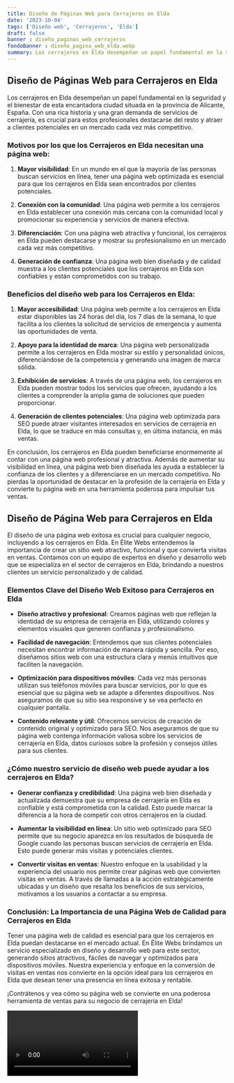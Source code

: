 ```yaml
---
title: Diseño de Páginas Web para Cerrajeros en Elda
date: '2023-10-04'
tags: ['Diseño web', 'Cerrajeros', 'Elda']
draft: false
banner : diseño_paginas_web_cerrajeros
fondoBanner : diseño_pagina_web_elda.webp
summary: Los cerrajeros en Elda desempeñan un papel fundamental en la seguridad y el bienestar de esta encantadora ciudad situada en la provincia de Alicante, España. Con una rica historia y una gran demanda de servicios de cerrajería, es crucial para estos profesionales destacarse del resto y atraer a clientes potenciales en un mercado cada vez más competitivo.
---
```


## Diseño de Páginas Web para Cerrajeros en Elda

Los cerrajeros en Elda desempeñan un papel fundamental en la seguridad y el bienestar de esta encantadora ciudad situada en la provincia de Alicante, España. Con una rica historia y una gran demanda de servicios de cerrajería, es crucial para estos profesionales destacarse del resto y atraer a clientes potenciales en un mercado cada vez más competitivo.

### Motivos por los que los Cerrajeros en Elda necesitan una página web:

1. **Mayor visibilidad**: En un mundo en el que la mayoría de las personas buscan servicios en línea, tener una página web optimizada es esencial para que los cerrajeros en Elda sean encontrados por clientes potenciales.

2. **Conexión con la comunidad**: Una página web permite a los cerrajeros en Elda establecer una conexión más cercana con la comunidad local y promocionar su experiencia y servicios de manera efectiva.

3. **Diferenciación**: Con una página web atractiva y funcional, los cerrajeros en Elda pueden destacarse y mostrar su profesionalismo en un mercado cada vez más competitivo.

4. **Generación de confianza**: Una página web bien diseñada y de calidad muestra a los clientes potenciales que los cerrajeros en Elda son confiables y están comprometidos con su trabajo.

### Beneficios del diseño web para los Cerrajeros en Elda:

1. **Mayor accesibilidad**: Una página web permite a los cerrajeros en Elda estar disponibles las 24 horas del día, los 7 días de la semana, lo que facilita a los clientes la solicitud de servicios de emergencia y aumenta las oportunidades de venta.

2. **Apoyo para la identidad de marca**: Una página web personalizada permite a los cerrajeros en Elda mostrar su estilo y personalidad únicos, diferenciándose de la competencia y generando una imagen de marca sólida.

3. **Exhibición de servicios**: A través de una página web, los cerrajeros en Elda pueden mostrar todos los servicios que ofrecen, ayudando a los clientes a comprender la amplia gama de soluciones que pueden proporcionar.

4. **Generación de clientes potenciales**: Una página web optimizada para SEO puede atraer visitantes interesados en servicios de cerrajería en Elda, lo que se traduce en más consultas y, en última instancia, en más ventas.

En conclusión, los cerrajeros en Elda pueden beneficiarse enormemente al contar con una página web profesional y atractiva. Además de aumentar su visibilidad en línea, una página web bien diseñada les ayuda a establecer la confianza de los clientes y a diferenciarse en un mercado competitivo. No pierdas la oportunidad de destacar en la profesión de la cerrajería en Elda y convierte tu página web en una herramienta poderosa para impulsar tus ventas.

<GifSeo />

<Cta />

## Diseño de Página Web para Cerrajeros en Elda

El diseño de una página web exitosa es crucial para cualquier negocio, incluyendo a los cerrajeros en Elda. En Élite Webs entendemos la importancia de crear un sitio web atractivo, funcional y que convierta visitas en ventas. Contamos con un equipo de expertos en diseño y desarrollo web que se especializa en el sector de cerrajeros en Elda, brindando a nuestros clientes un servicio personalizado y de calidad.

### Elementos Clave del Diseño Web Exitoso para Cerrajeros en Elda

- **Diseño atractivo y profesional**: Creamos páginas web que reflejan la identidad de su empresa de cerrajería en Elda, utilizando colores y elementos visuales que generen confianza y profesionalismo.

- **Facilidad de navegación**: Entendemos que sus clientes potenciales necesitan encontrar información de manera rápida y sencilla. Por eso, diseñamos sitios web con una estructura clara y menús intuitivos que faciliten la navegación.

- **Optimización para dispositivos móviles**: Cada vez más personas utilizan sus teléfonos móviles para buscar servicios, por lo que es esencial que su página web se adapte a diferentes dispositivos. Nos aseguramos de que su sitio sea responsive y se vea perfecto en cualquier pantalla.

- **Contenido relevante y útil**: Ofrecemos servicios de creación de contenido original y optimizado para SEO. Nos aseguramos de que su página web contenga información valiosa sobre los servicios de cerrajería en Elda, datos curiosos sobre la profesión y consejos útiles para sus clientes.

### ¿Cómo nuestro servicio de diseño web puede ayudar a los cerrajeros en Elda?

- **Generar confianza y credibilidad**: Una página web bien diseñada y actualizada demuestra que su empresa de cerrajería en Elda es confiable y está comprometida con la calidad. Esto puede marcar la diferencia a la hora de competir con otros cerrajeros en la ciudad.

- **Aumentar la visibilidad en línea**: Un sitio web optimizado para SEO permite que su negocio aparezca en los resultados de búsqueda de Google cuando las personas buscan servicios de cerrajería en Elda. Esto puede generar más visitas y potenciales clientes.

- **Convertir visitas en ventas**: Nuestro enfoque en la usabilidad y la experiencia del usuario nos permite crear páginas web que convierten visitas en ventas. A través de llamadas a la acción estratégicamente ubicadas y un diseño que resalta los beneficios de sus servicios, motivamos a los usuarios a contactar a su empresa.

### Conclusión: La Importancia de una Página Web de Calidad para Cerrajeros en Elda

Tener una página web de calidad es esencial para que los cerrajeros en Elda puedan destacarse en el mercado actual. En Élite Webs brindamos un servicio especializado en diseño y desarrollo web para este sector, generando sitios atractivos, fáciles de navegar y optimizados para dispositivos móviles. Nuestra experiencia y enfoque en la conversión de visitas en ventas nos convierte en la opción ideal para los cerrajeros en Elda que desean tener una presencia en línea exitosa y rentable.

¡Contrátenos y vea cómo su página web se convierte en una poderosa herramienta de ventas para su negocio de cerrajería en Elda!

<Video />

<CtaBot job='Cerrajeros' city='Elda'/>

<Gmaps query='Elda+españa+maps' />